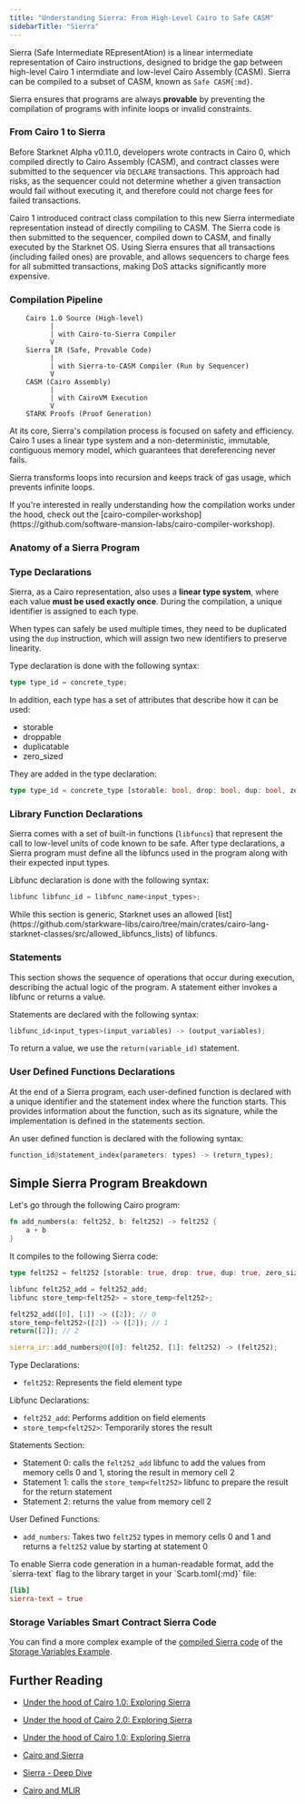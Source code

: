 ```yaml
---
title: "Understanding Sierra: From High-Level Cairo to Safe CASM"
sidebarTitle: "Sierra"
---
```


Sierra (Safe Intermediate REpresentAtion) is a linear intermediate representation of Cairo instructions, designed to bridge the gap between high-level Cairo 1 intermdiate and low-level Cairo Assembly (CASM).
Sierra can be compiled to a subset of CASM, known as `Safe CASM{:md}`.

Sierra ensures that programs are always **provable** by preventing the compilation of programs with infinite loops or invalid constraints.

### From Cairo 1 to Sierra

Before Starknet Alpha v0.11.0, developers wrote contracts in Cairo 0, which compiled directly to Cairo Assembly (CASM), and contract classes were submitted to the sequencer via `DECLARE` transactions.
This approach had risks, as the sequencer could not determine whether a given transaction would fail without executing it, and therefore could not charge fees for failed transactions.

Cairo 1 introduced contract class compilation to this new Sierra intermediate representation instead of directly compiling to CASM. The Sierra code is then submitted to the sequencer, compiled down to CASM, and finally executed by the Starknet OS.
Using Sierra ensures that all transactions (including failed ones) are provable, and allows sequencers to charge fees for all submitted transactions, making DoS attacks significantly more expensive.

### Compilation Pipeline

```
    Cairo 1.0 Source (High-level)
          |
          |	with Cairo-to-Sierra Compiler
          V
    Sierra IR (Safe, Provable Code)
          |
          |	with Sierra-to-CASM Compiler (Run by Sequencer)
          V
    CASM (Cairo Assembly)
          |
          | with CairoVM Execution
          V
    STARK Proofs (Proof Generation)
```

At its core, Sierra's compilation process is focused on safety and efficiency.
Cairo 1 uses a linear type system and a non-deterministic, immutable, contiguous memory model, which guarantees that dereferencing never fails.

Sierra transforms loops into recursion and keeps track of gas usage, which prevents infinite loops.

<Note>
If you're interested in really understanding how the compilation works under the hood, check out the [cairo-compiler-workshop](https://github.com/software-mansion-labs/cairo-compiler-workshop).
</Note>

### Anatomy of a Sierra Program

### Type Declarations

Sierra, as a Cairo representation, also uses a **linear type system**, where each value **must be used exactly once**.
During the compilation, a unique identifier is assigned to each type.

When types can safely be used multiple times, they need to be duplicated using the `dup` instruction, which will assign two new identifiers to preserve linearity.

Type declaration is done with the following syntax:

```rust
type type_id = concrete_type;
```

<Info>
In addition, each type has a set of attributes that describe how it can be used:

- storable
- droppable
- duplicatable
- zero_sized

They are added in the type declaration:

```rust
type type_id = concrete_type [storable: bool, drop: bool, dup: bool, zero_sized: bool]
```

</Info>

### Library Function Declarations

Sierra comes with a set of built-in functions (`libfuncs`) that represent the call to low-level units of code known to be safe. After type declarations, a Sierra program must define all the libfuncs used in the program along with their expected input types.

Libfunc declaration is done with the following syntax:

```rust
libfunc libfunc_id = libfunc_name<input_types>;
```

<Note>
While this section is generic, Starknet uses an allowed [list](https://github.com/starkware-libs/cairo/tree/main/crates/cairo-lang-starknet-classes/src/allowed_libfuncs_lists) of libfuncs.
</Note>

### Statements

This section shows the sequence of operations that occur during execution, describing the actual logic of the program. A statement either invokes a libfunc or returns a value.

Statements are declared with the following syntax:

```rust
libfunc_id<input_types>(input_variables) -> (output_variables);
```

To return a value, we use the `return(variable_id)` statement.

### User Defined Functions Declarations

At the end of a Sierra program, each user-defined function is declared with a unique identifier and the statement index where the function starts. This provides information about the function, such as its signature, while the implementation is defined in the statements section.

An user defined function is declared with the following syntax:

```rust
function_id@statement_index(parameters: types) -> (return_types);
```

## Simple Sierra Program Breakdown

Let's go through the following Cairo program:

```rust
fn add_numbers(a: felt252, b: felt252) -> felt252 {
    a + b
}
```

It compiles to the following Sierra code:

```rust
type felt252 = felt252 [storable: true, drop: true, dup: true, zero_sized: false];

libfunc felt252_add = felt252_add;
libfunc store_temp<felt252> = store_temp<felt252>;

felt252_add([0], [1]) -> ([2]); // 0
store_temp<felt252>([2]) -> ([2]); // 1
return([2]); // 2

sierra_ir::add_numbers@0([0]: felt252, [1]: felt252) -> (felt252);
```

Type Declarations:

- `felt252`: Represents the field element type

Libfunc Declarations:

- `felt252_add`: Performs addition on field elements
- `store_temp<felt252>`: Temporarily stores the result

Statements Section:

- Statement 0: calls the `felt252_add` libfunc to add the values from memory cells 0 and 1, storing the result in memory cell 2
- Statement 1: calls the `store_temp<felt252>` libfunc to prepare the result for the return statement
- Statement 2: returns the value from memory cell 2

User Defined Functions:

- `add_numbers`: Takes two `felt252` types in memory cells 0 and 1 and returns a `felt252` value by starting at statement 0

<Info>
To enable Sierra code generation in a human-readable format, add the `sierra-text` flag to the library target in your `Scarb.toml{:md}` file:

```toml
[lib]
sierra-text = true
```

</Info>

### Storage Variables Smart Contract Sierra Code

You can find a more complex example of the [compiled Sierra code](./sierra_ir_storage_contract) of the [Storage Variables Example](../basic/variables#storage-variables).

## Further Reading

- [Under the hood of Cairo 1.0: Exploring Sierra](https://www.nethermind.io/blog/under-the-hood-of-cairo-1-0-exploring-sierra-part-1)

- [Under the hood of Cairo 2.0: Exploring Sierra](https://www.nethermind.io/blog/under-the-hood-of-cairo-1-0-exploring-sierra-part-2)

- [Under the hood of Cairo 1.0: Exploring Sierra](https://www.nethermind.io/blog/under-the-hood-of-cairo-1-0-exploring-sierra-part-3)

- [Cairo and Sierra](https://docs.starknet.io/architecture-and-learn/architecture/smart-contracts/cairo-and-sierra/)

- [Sierra - Deep Dive](https://www.starknet.io/blog/sierra-deep-dive-video/)

- [Cairo and MLIR](https://blog.lambdaclass.com/cairo-and-mlir/)
